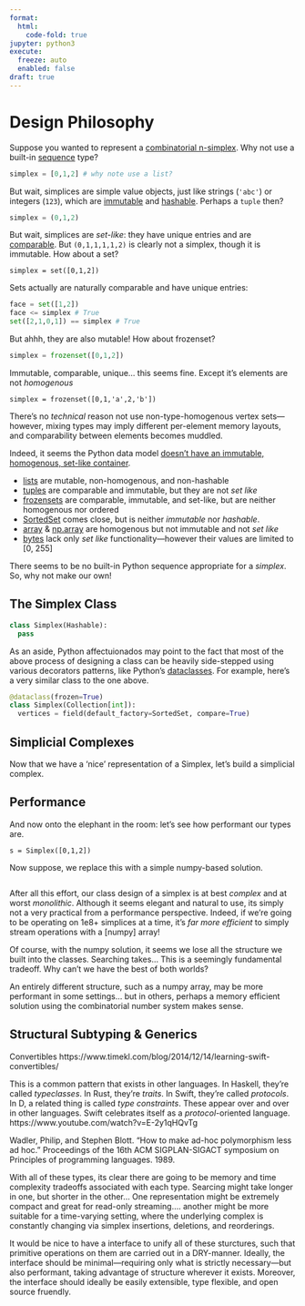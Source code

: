 ```yaml
---
format:
  html:
    code-fold: true
jupyter: python3
execute: 
  freeze: auto
  enabled: false
draft: true
---
```


# Design Philosophy

Suppose you wanted to represent a [combinatorial n-simplex](https://en.wikipedia.org/wiki/Abstract_simplicial_complex). Why not use a built-in [sequence](https://docs.python.org/3/glossary.html#term-sequence) type?

```python
simplex = [0,1,2] # why note use a list? 
```

But wait, simplices are simple value objects, just like strings (`'abc'`) or integers (`123`), which are [immutable](https://docs.python.org/3/faq/design.html#why-are-python-strings-immutable) and [hashable](https://docs.python.org/3/library/collections.abc.html#collections.abc.Hashable). Perhaps a `tuple` then? 

```python
simplex = (0,1,2)
```

But wait, simplices are _set-like_: they have unique entries and are [comparable](https://portingguide.readthedocs.io/en/latest/comparisons.html). But `(0,1,1,1,1,2)` is clearly not a simplex, though it is immutable. How about a set?

```
simplex = set([0,1,2])
```

Sets actually are naturally comparable and have unique entries: 

```python
face = set([1,2])
face <= simplex # True
set([2,1,0,1]) == simplex # True 
```

But ahhh, they are also mutable! How about frozenset? 

```python
simplex = frozenset([0,1,2])
```

Immutable, comparable, unique... this seems fine. Except it's elements are not _homogenous_ 

```
simplex = frozenset([0,1,'a',2,'b'])
```

There's no *technical* reason not use non-type-homogenous vertex sets---however, mixing types may imply different per-element memory layouts, and comparability between elements becomes muddled. 

Indeed, it seems the Python data model [doesn't have an immutable, homogenous, set-like container](https://stackoverflow.com/questions/66874287/python-data-model-type-protocols-magic-methods). 

- [lists](https://docs.python.org/3/library/stdtypes.html#lists) are mutable, non-homogenous, and non-hashable
- [tuples](https://docs.python.org/3/library/stdtypes.html#tuples) are comparable and immutable, but they are not _set like_
- [frozensets](https://docs.python.org/3/library/stdtypes.html#frozenset) are comparable, immutable, and set-like, but are neither homogenous nor ordered
- [SortedSet](https://grantjenks.com/docs/sortedcontainers/sortedset.html) comes close, but is neither _immutable_ nor _hashable_.
- [array](https://docs.python.org/3/library/array.html) & [np.array](https://numpy.org/doc/stable/reference/generated/numpy.array.html) are homogenous but not immutable and not _set like_
- [bytes](https://docs.python.org/3/library/stdtypes.html#bytes) lack only _set like_ functionality---however their values are limited to [0, 255]

There seems to be no built-in Python sequence appropriate for a _simplex_. So, why not make our own! 

## The Simplex Class

```python
class Simplex(Hashable):
  pass
```


As an aside, Python affectuionados may point to the fact that most of the above process of designing a class can be heavily side-stepped using various decorators patterns, like Python's [dataclasses](https://docs.python.org/3/library/dataclasses.html). For example, here's a very similar class to the one above. 

```python
@dataclass(frozen=True)
class Simplex(Collection[int]):
  vertices = field(default_factory=SortedSet, compare=True) 
```

## Simplicial Complexes 

Now that we have a 'nice' representation of a Simplex, let's build a simplicial complex. 

## Performance

And now onto the elephant in the room: let's see how performant our types are. 

```code-block

s = Simplex([0,1,2])

```

Now suppose, we replace this with a simple numpy-based solution. 

```code-block

```

After all this effort, our class design of a simplex is at best _complex_ and at worst _monolithic_. Although it seems elegant and natural to use, its simply not a very practical from a performance perspective. Indeed, if we're going to be operating on 1e8+ simplices at a time, it's _far more efficient_ to simply stream operations with a \[numpy\] array!

Of course, with the numpy solution, it seems we lose all the structure we built into the classes. Searching takes... This is a seemingly fundamental tradeoff. Why can't we have the best of both worlds?

An entirely different structure, such as a numpy array, may be more performant in some settings... but in others, perhaps a memory efficient solution using the combinatorial number system makes sense. 

## Structural Subtyping & Generics

Convertibles 
https://www.timekl.com/blog/2014/12/14/learning-swift-convertibles/

This is a common pattern that exists in other languages. In Haskell, they're called _typeclasses_. In Rust, they're _traits_. In Swift, they're called _protocols_. In D, a related thing is called _type constraints_. These appear over and over in other languages. Swift celebrates itself as a _protocol_-oriented language. 
https://www.youtube.com/watch?v=E-2y1qHQvTg

Wadler, Philip, and Stephen Blott. "How to make ad-hoc polymorphism less ad hoc." Proceedings of the 16th ACM SIGPLAN-SIGACT symposium on Principles of programming languages. 1989.

With all of these types, its clear there are going to be memory and time complexity tradeoffs associated with each type. Searcing might take longer in one, but shorter in the other... One representation might be extremely compact and great for read-only streaming.... another might be more suitable for a time-varying setting, where the underlying complex is constantly changing via simplex insertions, deletions, and reorderings. 

It would be nice to have a interface to unify all of these sturctures, such that primitive operations on them are carried out in a DRY-manner. Ideally, the interface should be minimal---requiring only what is strictly necessary---but also performant, taking advantage of structure wherever it exists. Moreover, the interface should ideally be easily extensible, type flexible, and open source fruendly. 